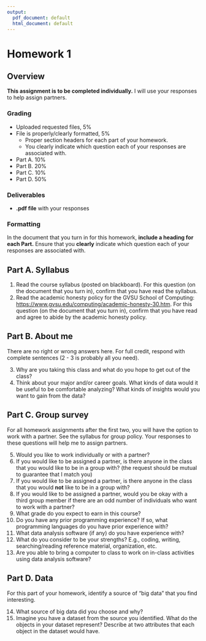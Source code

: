 ```yaml
---
output:
  pdf_document: default
  html_document: default
---
```


# Homework 1

## Overview

**This assignment is to be completed individually.**
I will use your responses to help assign partners.

### Grading

- Uploaded requested files, 5%
- File is properly/clearly formatted, 5%
   - Proper section headers for each part of your homework.
   - You clearly indicate which question each of your responses are associated with.
- Part A. 10%
- Part B. 20%
- Part C. 10%
- Part D. 50%

### Deliverables

- **.pdf file** with your responses

### Formatting

In the document that you turn in for this homework, **include a heading for each Part.**
Ensure that you **clearly** indicate which question each of your responses are associated with.

## Part A. Syllabus

1. Read the course syllabus (posted on blackboard).
   For this question (on the document that you turn in), confirm that you have read the syllabus.
2. Read the academic honesty policy for the GVSU School of Computing: <https://www.gvsu.edu/computing/academic-honesty-30.htm>.
   For this question (on the document that you turn in), confirm that you have read and agree to abide by the academic honesty policy.

## Part B. About me

There are no right or wrong answers here.
For full credit, respond with complete sentences (2 - 3 is probably all you need).

3. Why are you taking this class and what do you hope to get out of the class?
4. Think about your major and/or career goals. What kinds of data would it be useful to be comfortable analyzing? What kinds of insights would you want to gain from the data?

## Part C. Group survey

For all homework assignments after the first two, you will have the option to work with a partner.
See the syllabus for group policy.
Your responses to these questions will help me to assign partners.

5. Would you like to work individually or with a partner?
6. If you would like to be assigned a partner, is there anyone in the class that you would like to be in a group with? (the request should be mutual to guarantee that I match you)
7. If you would like to be assigned a partner, is there anyone in the class that you would **not** like to be in a group with?
8. If you would like to be assigned a partner, would you be okay with a third group member if there are an odd number of individuals who want to work with a partner?
9. What grade do you expect to earn in this course?
10. Do you have any prior programming experience? If so, what programming languages do you have prior experience with?
11. What data analysis software (if any) do you have experience with?
12. What do you consider to be your strengths? E.g., coding, writing, searching/reading reference material, organization, etc.
13. Are you able to bring a computer to class to work on in-class activities using data analysis software?

## Part D. Data

For this part of your homework, identify a source of "big data" that you find interesting.

14. What source of big data did you choose and why?
15. Imagine you have a dataset from the source you identified.
    What do the objects in your dataset represent?
    Describe at two attributes that each object in the dataset would have.
